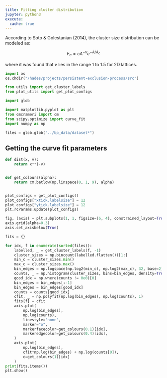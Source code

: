 ```yaml
---
title: Fitting cluster distribution
jupyter: python3
execute:
  cache: true
---
```


According to Soto & Golestanian (2014), the cluster size distribution can be modeled as:

$$F_c = cA^{-ν}e^{−A/A_c}$$

where it was found that $v$ lies in the range 1 to 1.5 for 2D lattices.


```python
import os
os.chdir("/hades/projects/persistent-exclusion-process/src")

from utils import get_cluster_labels
from plot_utils import get_plot_configs

import glob

import matplotlib.pyplot as plt
from cmcrameri import cm
from scipy.optimize import curve_fit
import numpy as np

files = glob.glob("../bp_data/dataset*")
```

## Getting the curve fit parameters

```python
def dist(x, v):
    return x**(-v)


def get_colours(alpha):
    return cm.batlow(np.linspace(0, 1, 9), alpha)


plot_configs = get_plot_configs()
plot_configs["xtick.labelsize"] = 12
plot_configs["ytick.labelsize"] = 12
plt.rcParams.update(plot_configs)

fig, (axis) = plt.subplots(1, 1, figsize=(6, 4), constrained_layout=True)
axis.grid(alpha=0.3)
axis.set_axisbelow(True)

fits = {}

for idx, f in enumerate(sorted(files)):
    labelled, _ = get_cluster_labels(f, -1)
    cluster_sizes = np.bincount(labelled.flatten())[1:]
    min_c = cluster_sizes.min()
    max_c = cluster_sizes.max()
    bin_edges = np.logspace(np.log2(min_c), np.log2(max_c), 32, base=2)
    counts, _ = np.histogram(cluster_sizes, bins=bin_edges, density=True)
    good_idx = np.where(counts != 0e0)[0]
    bin_edges = bin_edges[:-1]
    bin_edges = bin_edges[good_idx]
    counts = counts[good_idx]
    cfit, _ = np.polyfit(np.log(bin_edges), np.log(counts), 1)
    fits[f] = cfit
    axis.plot(
        np.log(bin_edges),
        np.log(counts),
        linestyle='none',
        marker="o",
        markerfacecolor=get_colours(0.1)[idx],
        markeredgecolor=get_colours(0.4)[idx],
    )
    axis.plot(
        np.log(bin_edges),
        cfit*np.log(bin_edges) + np.log(counts[0]),
        c=get_colours(1)[idx]
    )
print(fits.items())
plt.show()
```
